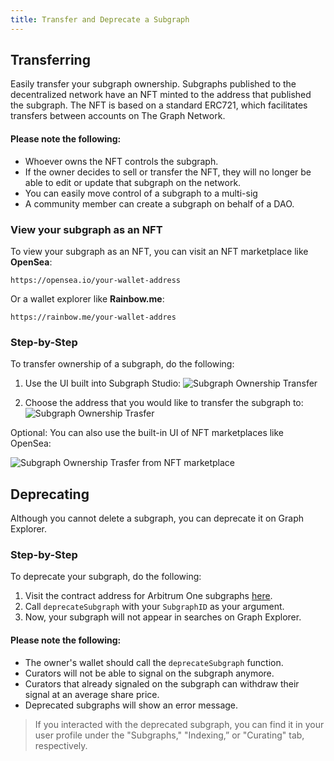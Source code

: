 ```yaml
---
title: Transfer and Deprecate a Subgraph
---
```


## Transferring

Easily transfer your subgraph ownership. Subgraphs published to the decentralized network have an NFT minted to the address that published the subgraph. The NFT is based on a standard ERC721, which facilitates transfers between accounts on The Graph Network.

#### Please note the following:

- Whoever owns the NFT controls the subgraph.
- If the owner decides to sell or transfer the NFT, they will no longer be able to edit or update that subgraph on the network.
- You can easily move control of a subgraph to a multi-sig
- A community member can create a subgraph on behalf of a DAO.

### View your subgraph as an NFT

To view your subgraph as an NFT, you can visit an NFT marketplace like **OpenSea**:

```
https://opensea.io/your-wallet-address
```

Or a wallet explorer like **Rainbow.me**:

```
https://rainbow.me/your-wallet-addres
```

### Step-by-Step

To transfer ownership of a subgraph, do the following:

1.  Use the UI built into Subgraph Studio: ![Subgraph Ownership Transfer](/img/subgraph-ownership-transfer-1.png)

2.  Choose the address that you would like to transfer the subgraph to: ![Subgraph Ownership Trasfer](/img/subgraph-ownership-transfer-2.png)

Optional: You can also use the built-in UI of NFT marketplaces like OpenSea:

![Subgraph Ownership Trasfer from NFT marketplace](/img/subgraph-ownership-transfer-nft-marketplace.png)

## Deprecating

Although you cannot delete a subgraph, you can deprecate it on Graph Explorer.

### Step-by-Step

To deprecate your subgraph, do the following:

1.  Visit the contract address for Arbitrum One subgraphs [here](https://arbiscan.io/address/0xec9A7fb6CbC2E41926127929c2dcE6e9c5D33Bec#writeProxyContract).
2.  Call `deprecateSubgraph` with your `SubgraphID` as your argument.
3.  Now, your subgraph will not appear in searches on Graph Explorer.

#### Please note the following:

- The owner's wallet should call the `deprecateSubgraph` function.
- Curators will not be able to signal on the subgraph anymore.
- Curators that already signaled on the subgraph can withdraw their signal at an average share price.
- Deprecated subgraphs will show an error message.

> If you interacted with the deprecated subgraph, you can find it in your user profile under the "Subgraphs," "Indexing,” or "Curating" tab, respectively.
